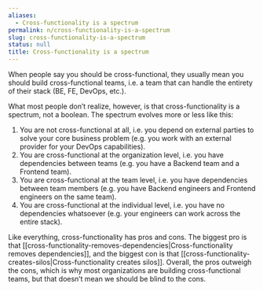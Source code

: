 ```yaml
---
aliases:
  - Cross-functionality is a spectrum
permalink: n/cross-functionality-is-a-spectrum
slug: cross-functionality-is-a-spectrum
status: null
title: Cross-functionality is a spectrum
---
```

When people say you should be cross-functional, they usually mean you should build cross-functional teams, i.e. a team that can handle the entirety of their stack (BE, FE, DevOps, etc.).

What most people don’t realize, however, is that cross-functionality is a spectrum, not a boolean. The spectrum evolves more or less like this:

1. You are not cross-functional at all, i.e. you depend on external parties to solve your core business problem (e.g. you work with an external provider for your DevOps capabilities).
2. You are cross-functional at the organization level, i.e. you have dependencies between teams (e.g. you have a Backend team and a Frontend team).
3. You are cross-functional at the team level, i.e. you have dependencies between team members (e.g. you have Backend engineers and Frontend engineers on the same team).
4. You are cross-functional at the individual level, i.e. you have no dependencies whatsoever (e.g. your engineers can work across the entire stack).

Like everything, cross-functionality has pros and cons. The biggest pro is that [[cross-functionality-removes-dependencies|Cross-functionality removes dependencies]], and the biggest con is that [[cross-functionality-creates-silos|Cross-functionality creates silos]]. Overall, the pros outweigh the cons, which is why most organizations are building cross-functional teams, but that doesn’t mean we should be blind to the cons.
